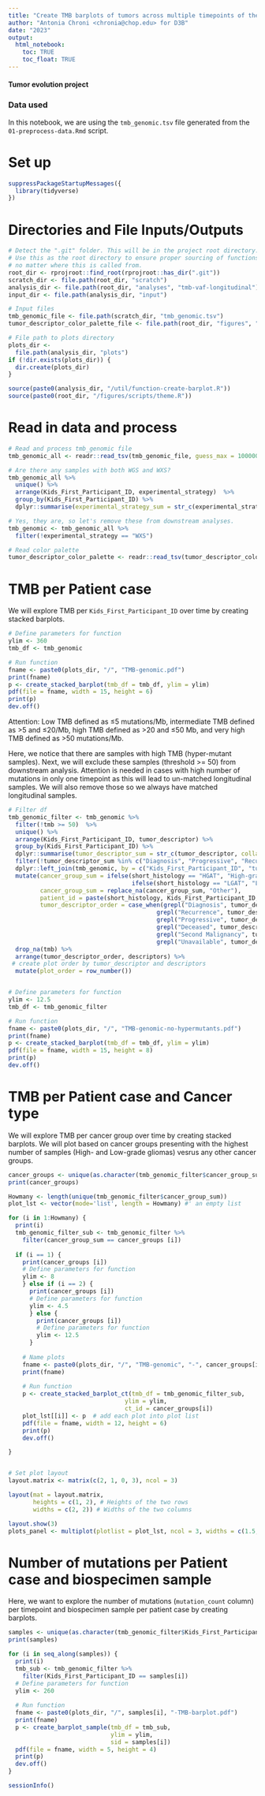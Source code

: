 ```yaml
---
title: "Create TMB barplots of tumors across multiple timepoints of the PBTA Cohort"
author: "Antonia Chroni <chronia@chop.edu> for D3B"
date: "2023"
output:
  html_notebook:
    toc: TRUE
    toc_float: TRUE
---
```


#### Tumor evolution project 

### Data used 
In this notebook, we are using the `tmb_genomic.tsv` file generated from the `01-preprocess-data.Rmd` script.

# Set up
```r
suppressPackageStartupMessages({
  library(tidyverse)
})
```

# Directories and File Inputs/Outputs
```r
# Detect the ".git" folder. This will be in the project root directory.
# Use this as the root directory to ensure proper sourcing of functions
# no matter where this is called from.
root_dir <- rprojroot::find_root(rprojroot::has_dir(".git"))
scratch_dir <- file.path(root_dir, "scratch")
analysis_dir <- file.path(root_dir, "analyses", "tmb-vaf-longitudinal") 
input_dir <- file.path(analysis_dir, "input")

# Input files
tmb_genomic_file <- file.path(scratch_dir, "tmb_genomic.tsv")
tumor_descriptor_color_palette_file <- file.path(root_dir, "figures", "palettes", "tumor_descriptor_color_palette.tsv")

# File path to plots directory
plots_dir <-
  file.path(analysis_dir, "plots")
if (!dir.exists(plots_dir)) {
  dir.create(plots_dir)
}

source(paste0(analysis_dir, "/util/function-create-barplot.R"))
source(paste0(root_dir, "/figures/scripts/theme.R"))
```

# Read in data and process
```r
# Read and process tmb_genomic file
tmb_genomic_all <- readr::read_tsv(tmb_genomic_file, guess_max = 100000, show_col_types = FALSE) 

# Are there any samples with both WGS and WXS? 
tmb_genomic_all %>% 
  unique() %>% 
  arrange(Kids_First_Participant_ID, experimental_strategy)  %>%
  group_by(Kids_First_Participant_ID) %>%
  dplyr::summarise(experimental_strategy_sum = str_c(experimental_strategy, collapse = ";")) 

# Yes, they are, so let's remove these from downstream analyses.
tmb_genomic <- tmb_genomic_all %>% 
  filter(!experimental_strategy == "WXS")

# Read color palette
tumor_descriptor_color_palette <- readr::read_tsv(tumor_descriptor_color_palette_file, guess_max = 100000, show_col_types = FALSE)
```

# TMB per Patient case
We will explore TMB per `Kids_First_Participant_ID` over time by creating stacked barplots.

```r
# Define parameters for function
ylim <- 360
tmb_df <- tmb_genomic

# Run function
fname <- paste0(plots_dir, "/", "TMB-genomic.pdf")
print(fname)
p <- create_stacked_barplot(tmb_df = tmb_df, ylim = ylim)
pdf(file = fname, width = 15, height = 6)
print(p)
dev.off()
```
Attention: Low TMB defined as ≤5 mutations/Mb, intermediate TMB defined as >5 and ≤20/Mb, high TMB defined as >20 and ≤50 Mb, and very high TMB defined as >50 mutations/Mb.

Here, we notice that there are samples with high TMB (hyper-mutant samples). Next, we will exclude these samples (threshold >= 50) from downstream analysis. Attention is needed in cases with high number of mutations in only one timepoint as this will lead to un-matched longitudinal samples. We will also remove those so we always have matched longitudinal samples.

```r
# Filter df
tmb_genomic_filter <- tmb_genomic %>%
  filter(!tmb >= 50)  %>%
  unique() %>% 
  arrange(Kids_First_Participant_ID, tumor_descriptor) %>%
  group_by(Kids_First_Participant_ID) %>%
  dplyr::summarise(tumor_descriptor_sum = str_c(tumor_descriptor, collapse = ";")) %>% 
  filter(!tumor_descriptor_sum %in% c("Diagnosis", "Progressive", "Recurrence")) %>% 
  dplyr::left_join(tmb_genomic, by = c("Kids_First_Participant_ID", "tumor_descriptor_sum")) %>% 
  mutate(cancer_group_sum = ifelse(short_histology == "HGAT", "High-grade glioma",
                                   ifelse(short_histology == "LGAT", "Low-grade glioma", "Other cancer group")),
         cancer_group_sum = replace_na(cancer_group_sum, "Other"),
         patient_id = paste(short_histology, Kids_First_Participant_ID, sep = "_"),
         tumor_descriptor_order = case_when(grepl("Diagnosis", tumor_descriptor) ~ "1",
                                          grepl("Recurrence", tumor_descriptor) ~ "2",
                                          grepl("Progressive", tumor_descriptor) ~ "3",
                                          grepl("Deceased", tumor_descriptor) ~ "4",
                                          grepl("Second Malignancy", tumor_descriptor) ~ "5",
                                          grepl("Unavailable", tumor_descriptor) ~ "6")) %>% 
  drop_na(tmb) %>% 
  arrange(tumor_descriptor_order, descriptors) %>% 
 # create plot order by tumor_descriptor and descriptors
  mutate(plot_order = row_number())


# Define parameters for function
ylim <- 12.5
tmb_df <- tmb_genomic_filter

# Run function
fname <- paste0(plots_dir, "/", "TMB-genomic-no-hypermutants.pdf")
print(fname)
p <- create_stacked_barplot(tmb_df = tmb_df, ylim = ylim)
pdf(file = fname, width = 15, height = 8)
print(p)
dev.off()
```

# TMB per Patient case and Cancer type
We will explore TMB per cancer group over time by creating stacked barplots. We will plot based on cancer groups presenting with the highest number of samples (High- and Low-grade gliomas) vesrus any other cancer groups.

```r
cancer_groups <- unique(as.character(tmb_genomic_filter$cancer_group_sum))
print(cancer_groups)

Howmany <- length(unique(tmb_genomic_filter$cancer_group_sum))
plot_lst <- vector(mode='list', length = Howmany) #' an empty list

for (i in 1:Howmany) {
  print(i)
  tmb_genomic_filter_sub <- tmb_genomic_filter %>%
    filter(cancer_group_sum == cancer_groups [i])
  
  if (i == 1) {
    print(cancer_groups [i])
    # Define parameters for function
    ylim <- 8
    } else if (i == 2) {
      print(cancer_groups [i])
      # Define parameters for function
      ylim <- 4.5
      } else {
        print(cancer_groups [i])
        # Define parameters for function
        ylim <- 12.5
      }
    
    # Name plots
    fname <- paste0(plots_dir, "/", "TMB-genomic", "-", cancer_groups[i], ".pdf")
    print(fname)
    
    # Run function
    p <- create_stacked_barplot_ct(tmb_df = tmb_genomic_filter_sub, 
                                 ylim = ylim, 
                                 ct_id = cancer_groups[i])
    plot_lst[[i]] <- p  # add each plot into plot list
    pdf(file = fname, width = 12, height = 6)
    print(p)
    dev.off()

}


# Set plot layout
layout.matrix <- matrix(c(2, 1, 0, 3), ncol = 3)

layout(mat = layout.matrix,
       heights = c(1, 2), # Heights of the two rows
       widths = c(2, 2)) # Widths of the two columns

layout.show(3)
plots_panel <- multiplot(plotlist = plot_lst, ncol = 3, widths = c(1.5,2))
```

# Number of mutations per Patient case and biospecimen sample
Here, we want to explore the number of mutations (`mutation_count` column) per timepoint and biospecimen sample per patient case by creating barplots.

```r

samples <- unique(as.character(tmb_genomic_filter$Kids_First_Participant_ID))
print(samples)

for (i in seq_along(samples)) {
  print(i)
  tmb_sub <- tmb_genomic_filter %>%
    filter(Kids_First_Participant_ID == samples[i])
  # Define parameters for function
  ylim <- 260
  
  # Run function
  fname <- paste0(plots_dir, "/", samples[i], "-TMB-barplot.pdf")
  print(fname)
  p <- create_barplot_sample(tmb_df = tmb_sub,
                             ylim = ylim,
                             sid = samples[i])
  pdf(file = fname, width = 5, height = 4)
  print(p)
  dev.off()
}
```

```r
sessionInfo()
```
